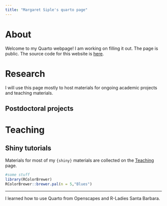 ```yaml
---
title: "Margaret Siple's quarto page"
---
```


# About

Welcome to my Quarto webpage! I am working on filling it out. The page is public. The source code for this website is [here](https://github.com/MargaretSiple-NOAA/siple-quarto). 

# Research

I will use this page mostly to host materials for ongoing academic projects and teaching materials. 

## Postdoctoral projects





# Teaching

## Shiny tutorials

Materials for most of my `{shiny}` materials are collected on the [Teaching](teaching.qmd) page.

```r
#some stuff
library(RColorBrewer)
RColorBrewer::brewer.pal(n = 5,"Blues")
```


---
I learned how to use Quarto from Openscapes and R-Ladies Santa Barbara.
